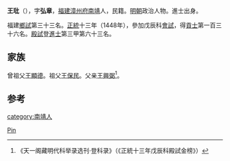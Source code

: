 '''王玭'''（{{bd|1417年||？}}），字'''弘章'''，[[福建|福建]][[漳州府|漳州府]][[南靖|南靖]]人，民籍。[[明朝|明朝]]政治人物。進士出身。

福建[[鄉試|鄉試]]第三十三名。[[正统_(年号)|正統]]十三年（1448年），參加戊辰科[[會試|會試]]，得[[貢士|貢士]]第一百三十六名。[[殿試|殿試]]登[[進士|進士]]第三甲第六十三名。

== 家族 ==
曾祖父[[王顯德|王顯德]]。祖父[[王保民|王保民]]。父亲[[王興弼|王興弼]]<ref>《天一阁藏明代科举录选刊·登科录》（《正統十三年戊辰科殿試金榜》）</ref>。

== 参考 ==
{{reflist}}

{{明朝人物小作品}}
{{正統十三年戊辰科殿試金榜}}

{{Authority control}}
{{DEFAULTSORT:Wang王}}
[[Category:王姓|Pin]]
[[category:南靖人|category:南靖人]]